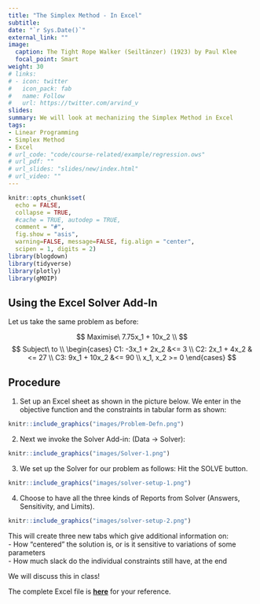 ```yaml
---
title: "The Simplex Method - In Excel"
subtitle: 
date: "`r Sys.Date()`"
external_link: ""
image:
  caption: The Tight Rope Walker (Seiltänzer) (1923) by Paul Klee
  focal_point: Smart
weight: 30
# links:
# - icon: twitter
#   icon_pack: fab
#   name: Follow
#   url: https://twitter.com/arvind_v
slides:
summary: We will look at mechanizing the Simplex Method in Excel 
tags:
- Linear Programming
- Simplex Method
- Excel
# url_code: "code/course-related/example/regression.ows"
# url_pdf: ""
# url_slides: "slides/new/index.html"
# url_video: ""
---
```



```r
knitr::opts_chunk$set(
  echo = FALSE,
  collapse = TRUE,
  #cache = TRUE, autodep = TRUE, 
  comment = "#",
  fig.show = "asis", 
  warning=FALSE, message=FALSE, fig.align = "center",
  scipen = 1, digits = 2)
library(blogdown)
library(tidyverse)
library(plotly)
library(gMOIP)

```

## Using the Excel Solver Add-In

Let us take the same problem as before:

$$
Maximise\ 7.75x_1 + 10x_2 \\
$$
$$
Subject\ to \\
  \begin{cases}
    C1: -3x_1 + 2x_2 &<= 3 \\
    C2: 2x_1 + 4x_2 &<= 27 \\
    C3: 9x_1 + 10x_2 &<= 90 \\
    x_1, x_2 >= 0
  \end{cases}
$$

## Procedure

1. Set up an Excel sheet as shown in the picture below. We enter in the objective function and the constraints in tabular form as shown:

```r
knitr::include_graphics("images/Problem-Defn.png")

```

2. Next we invoke the Solver Add-in: (Data -> Solver):

```r
knitr::include_graphics("images/Solver-1.png")

```

3. We set up the Solver for our problem as follows:
Hit the SOLVE button.

```r
knitr::include_graphics("images/solver-setup-1.png")

```


4. Choose to have all the three kinds of Reports from Solver (Answers, Sensitivity, and Limits). 

```r
knitr::include_graphics("images/solver-setup-2.png")

```


This will create three new tabs which give additional information on:  
- How "centered" the solution is, or is it sensitive to variations of some parameters  
- How much slack do the individual constraints still have, at the end  


We will discuss this in class!

The complete Excel file is [**here**](Files/LinearProgramming.xlsx) for your reference. 

